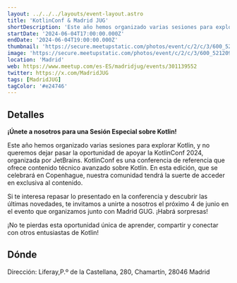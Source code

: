 ```yaml
---
layout: ../../../layouts/event-layout.astro
title: 'KotlinConf & Madrid JUG'
shortDescription: 'Este año hemos organizado varias sesiones para explorar Kotlin, y no queremos dejar pasar la oportunidad de apoyar la KotlinConf 2024, organizada por JetBrains.'
startDate: '2024-06-04T17:00:00.000Z'
endDate: '2024-06-04T19:00:00.000Z'
thumbnail: 'https://secure.meetupstatic.com/photos/event/c/2/c/3/600_521209859.webp?w=750'
image: 'https://secure.meetupstatic.com/photos/event/c/2/c/3/600_521209859.webp?w=750'
location: 'Madrid'
web: https://www.meetup.com/es-ES/madridjug/events/301139552
twitter: https://x.com/MadridJUG
tags: [MadridJUG]
tagColor: '#e24746'
---
```



## Detalles

**¡Únete a nosotros para una Sesión Especial sobre Kotlin!**

Este año hemos organizado varias sesiones para explorar Kotlin, y no queremos dejar pasar la oportunidad de apoyar la KotlinConf 2024, organizada por JetBrains. KotlinConf es una conferencia de referencia que ofrece contenido técnico avanzado sobre Kotlin. En esta edición, que se celebrará en Copenhague, nuestra comunidad tendrá la suerte de acceder en exclusiva al contenido.

Si te interesa repasar lo presentado en la conferencia y descubrir las últimas novedades, te invitamos a unirte a nosotros el próximo 4 de junio en el evento que organizamos junto con Madrid GUG. ¡Habrá sorpresas!

¡No te pierdas esta oportunidad única de aprender, compartir y conectar con otros entusiastas de Kotlin!

## Dónde

Dirección: Liferay,P.º de la Castellana, 280, Chamartín, 28046 Madrid

<GoogleMap
  src="https://www.google.com/maps/embed?pb=!1m18!1m12!1m3!1d3034.9480686812994!2d-3.690664943763883!3d40.476413878573034!2m3!1f0!2f0!3f0!3m2!1i1024!2i768!4f13.1!3m3!1m2!1s0xd42296b11f82497%3A0x9602a230a5afc7f1!2sLiferay!5e0!3m2!1ses!2ses!4v1716796671395!5m2!1ses!2ses"
  ariaLabel="Liferay, P.º de la Castellana, 280, Chamartín, 28046 Madrid"
/>
